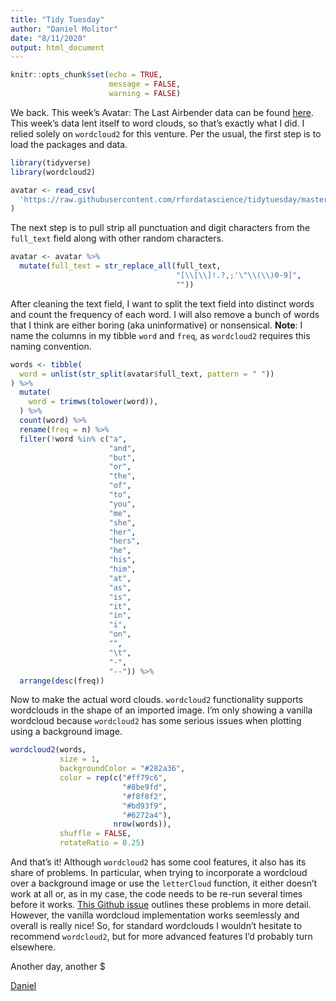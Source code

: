 ---
title: "Tidy Tuesday"
author: "Daniel Molitor"
date: "8/11/2020"
output: html_document
---

```{r setup, include=FALSE}
knitr::opts_chunk$set(echo = TRUE,
                      message = FALSE,
                      warning = FALSE)
```

We back. This week's Avatar: The Last Airbender data can be found [here](https://github.com/rfordatascience/tidytuesday/blob/master/data/2020/2020-08-11/readme.md).
This week's data lent itself to word clouds, so that's exactly what I did.
I relied solely on `wordcloud2` for this venture. Per the usual, the first step
is to load the packages and data.
```{r}
library(tidyverse)
library(wordcloud2)

avatar <- read_csv(
  'https://raw.githubusercontent.com/rfordatascience/tidytuesday/master/data/2020/2020-08-11/avatar.csv'
)
```

The next step is to pull strip all punctuation and digit characters from
the `full_text` field along with other random characters.
```{r}
avatar <- avatar %>%
  mutate(full_text = str_replace_all(full_text,
                                     "[\\[\\]!.?,;'\"\\(\\)0-9]", 
                                     ""))
```

After cleaning the text field, I want to split the text field into distinct
words and count the frequency of each word. I will also remove a bunch of
words that I think are either boring (aka uninformative) or nonsensical.
**Note**: I name the columns in my tibble `word` and `freq`, as `wordcloud2`
requires this naming convention.
```{r}
words <- tibble(
  word = unlist(str_split(avatar$full_text, pattern = " "))
) %>%
  mutate(
    word = trimws(tolower(word)),
  ) %>%
  count(word) %>%
  rename(freq = n) %>%
  filter(!word %in% c("a", 
                      "and",
                      "but",
                      "or",
                      "the",
                      "of",
                      "to",
                      "you",
                      "me",
                      "she",
                      "her",
                      "hers",
                      "he",
                      "his",
                      "him",
                      "at",
                      "as",
                      "is",
                      "it",
                      "in",
                      "i",
                      "on",
                      "",
                      "\t",
                      "-",
                      "--")) %>%
  arrange(desc(freq))
```

Now to make the actual word clouds. `wordcloud2` functionality supports
wordclouds in the shape of an imported image. I'm only showing a vanilla
wordcloud because `wordcloud2` has some serious issues when plotting
using a background image.
```{r  dpi = 150}
wordcloud2(words,
           size = 1,
           backgroundColor = "#282a36",
           color = rep(c("#ff79c6",
                         "#8be9fd",
                         "#f8f8f2",
                         "#bd93f9",
                         "#6272a4"),
                       nrow(words)),
           shuffle = FALSE,
           rotateRatio = 0.25)
```

And that's it! Although `wordcloud2` has some cool features, it also has its
share of problems. In particular, when trying to incorporate a wordcloud
over a background image or use the `letterCloud` function, it either doesn't
work at all or, as in my case, the code needs to be re-run several times
before it works. [This Github issue](https://github.com/Lchiffon/wordcloud2/issues/12)
outlines these problems in more detail. However, the vanilla wordcloud
implementation works seemlessly and overall is really nice! So, for standard
wordclouds I wouldn't hesitate to recommend `wordcloud2`, but for more
advanced features I'd probably turn elsewhere.

Another day, another $

[Daniel](https://dmolitor.com)